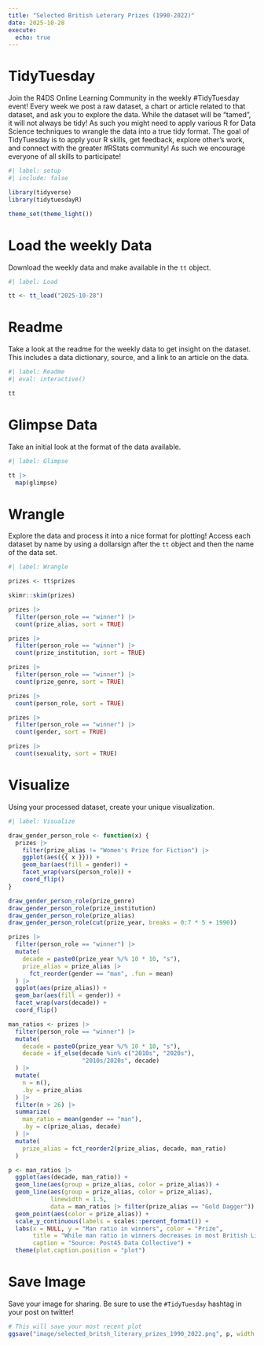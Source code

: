 ```yaml
---
title: "Selected British Leterary Prizes (1990-2022)"
date: 2025-10-28
execute: 
  echo: true
---
```


# TidyTuesday

Join the R4DS Online Learning Community in the weekly #TidyTuesday event!
Every week we post a raw dataset, a chart or article related to that dataset, and ask you to explore the data.
While the dataset will be “tamed”, it will not always be tidy! As such you might need to apply various R for Data Science techniques to wrangle the data into a true tidy format.
The goal of TidyTuesday is to apply your R skills, get feedback, explore other’s work, and connect with the greater #RStats community!
As such we encourage everyone of all skills to participate!

```r
#| label: setup
#| include: false

library(tidyverse)
library(tidytuesdayR)

theme_set(theme_light())
```

# Load the weekly Data

Download the weekly data and make available in the `tt` object.

```r
#| label: Load

tt <- tt_load("2025-10-28")

```

# Readme

Take a look at the readme for the weekly data to get insight on the dataset.
This includes a data dictionary, source, and a link to an article on the data.

```r
#| label: Readme
#| eval: interactive()

tt

```

# Glimpse Data

Take an initial look at the format of the data available.

```r
#| label: Glimpse

tt |> 
  map(glimpse)
```

# Wrangle

Explore the data and process it into a nice format for plotting! Access each dataset by name by using a dollarsign after the `tt` object and then the name of the data set.

```r
#| label: Wrangle

prizes <- tt$prizes
```

```r
skimr::skim(prizes)
```

```r
prizes |> 
  filter(person_role == "winner") |> 
  count(prize_alias, sort = TRUE)

prizes |> 
  filter(person_role == "winner") |> 
  count(prize_institution, sort = TRUE)

prizes |> 
  filter(person_role == "winner") |> 
  count(prize_genre, sort = TRUE)

prizes |> 
  count(person_role, sort = TRUE)

prizes |> 
  filter(person_role == "winner") |> 
  count(gender, sort = TRUE)

prizes |> 
  count(sexuality, sort = TRUE)

```

# Visualize

Using your processed dataset, create your unique visualization.

```r
#| label: Visualize

draw_gender_person_role <- function(x) {
  prizes |> 
    filter(prize_alias != "Women's Prize for Fiction") |> 
    ggplot(aes({{ x }})) +
    geom_bar(aes(fill = gender)) +
    facet_wrap(vars(person_role)) +
    coord_flip()
}

draw_gender_person_role(prize_genre)
draw_gender_person_role(prize_institution)
draw_gender_person_role(prize_alias)
draw_gender_person_role(cut(prize_year, breaks = 0:7 * 5 + 1990))

prizes |>
  filter(person_role == "winner") |>
  mutate(
    decade = paste0(prize_year %/% 10 * 10, "s"),
    prize_alias = prize_alias |> 
      fct_reorder(gender == "man", .fun = mean)
  ) |> 
  ggplot(aes(prize_alias)) +
  geom_bar(aes(fill = gender)) +
  facet_wrap(vars(decade)) +
  coord_flip()

man_ratios <- prizes |>
  filter(person_role == "winner") |>
  mutate(
    decade = paste0(prize_year %/% 10 * 10, "s"),
    decade = if_else(decade %in% c("2010s", "2020s"),
                     "2010s/2020s", decade)
  ) |> 
  mutate(
    n = n(),
    .by = prize_alias
  ) |> 
  filter(n > 26) |> 
  summarize(
    man_ratio = mean(gender == "man"),
    .by = c(prize_alias, decade)
  ) |> 
  mutate(
    prize_alias = fct_reorder2(prize_alias, decade, man_ratio)
  )

p <- man_ratios |> 
  ggplot(aes(decade, man_ratio)) +
  geom_line(aes(group = prize_alias, color = prize_alias)) +
  geom_line(aes(group = prize_alias, color = prize_alias),
            linewidth = 1.5,
            data = man_ratios |> filter(prize_alias == "Gold Dagger")) +
  geom_point(aes(color = prize_alias)) +
  scale_y_continuous(labels = scales::percent_format()) +
  labs(x = NULL, y = "Man ratio in winners", color = "Prize",
       title = "While man ratio in winners decreases in most British Literary Prizes,\nit increases in Gold Dagger",
       caption = "Source: Post45 Data Collective") +
  theme(plot.caption.position = "plot")
```

# Save Image

Save your image for sharing. Be sure to use the `#TidyTuesday` hashtag in your post on twitter! 

```r

# This will save your most recent plot
ggsave("image/selected_britsh_literary_prizes_1990_2022.png", p, width = 7, height = 4)
```

